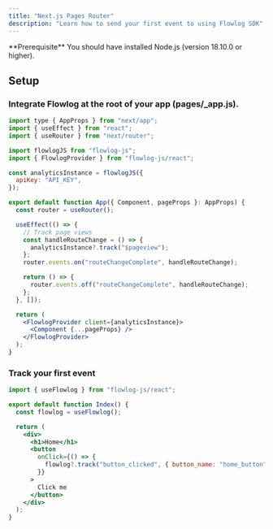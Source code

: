 ```yaml
---
title: "Next.js Pages Router"
description: "Learn how to send your first event to using Flowlog SDK"
---
```



<Info>
  **Prerequisite** You should have installed Node.js (version 18.10.0 or
  higher).
</Info>

## Setup

<InstallFlowlogSDK />

### Integrate Flowlog at the root of your app (pages/\_app.js).

<CodeGroup>

```jsx pages/_app.js
import type { AppProps } from "next/app";
import { useEffect } from "react";
import { useRouter } from "next/router";

import flowlogJS from "flowlog-js";
import { FlowlogProvider } from "flowlog-js/react";

const analyticsInstance = flowlogJS({
  apiKey: "API_KEY",
});

export default function App({ Component, pageProps }: AppProps) {
  const router = useRouter();

  useEffect(() => {
    // Track page views
    const handleRouteChange = () => {
      analyticsInstance?.track("$pageview");
    };
    router.events.on("routeChangeComplete", handleRouteChange);

    return () => {
      router.events.off("routeChangeComplete", handleRouteChange);
    };
  }, []);

  return (
    <FlowlogProvider client={analyticsInstance}>
      <Component {...pageProps} />
    </FlowlogProvider>
  );
}
```

</CodeGroup>

### Track your first event

<CodeGroup>

```jsx pages/index.js
import { useFlowlog } from "flowlog-js/react";

export default function Index() {
  const flowlog = useFlowlog();

  return (
    <div>
      <h1>Home</h1>
      <button
        onClick={() => {
          flowlog?.track("button_clicked", { button_name: "home_button" });
        }}
      >
        Click me
      </button>
    </div>
  );
}
```

</CodeGroup>
